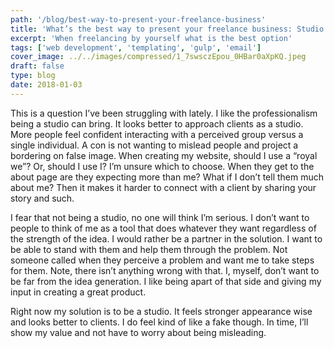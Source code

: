 ```yaml
---
path: '/blog/best-way-to-present-your-freelance-business'
title: 'What’s the best way to present your freelance business: Studio or Person?'
excerpt: 'When freelancing by yourself what is the best option'
tags: ['web development', 'templating', 'gulp', 'email']
cover_image: ../../images/compressed/1_7swsczEpou_0HBar0aXpKQ.jpeg
draft: false
type: blog
date: 2018-01-03
---
```


This is a question I’ve been struggling with lately. I like the professionalism being a studio can bring. It looks better to approach clients as a studio. More people feel confident interacting with a perceived group versus a single individual. A con is not wanting to mislead people and project a bordering on false image. When creating my website, should I use a “royal we”? Or, should I use I? I’m unsure which to choose. When they get to the about page are they expecting more than me? What if I don’t tell them much about me? Then it makes it harder to connect with a client by sharing your story and such.

I fear that not being a studio, no one will think I’m serious. I don’t want to people to think of me as a tool that does whatever they want regardless of the strength of the idea. I would rather be a partner in the solution. I want to be able to stand with them and help them through the problem. Not someone called when they perceive a problem and want me to take steps for them. Note, there isn’t anything wrong with that. I, myself, don’t want to be far from the idea generation. I like being apart of that side and giving my input in creating a great product.

Right now my solution is to be a studio. It feels stronger appearance wise and looks better to clients. I do feel kind of like a fake though. In time, I’ll show my value and not have to worry about being misleading.
